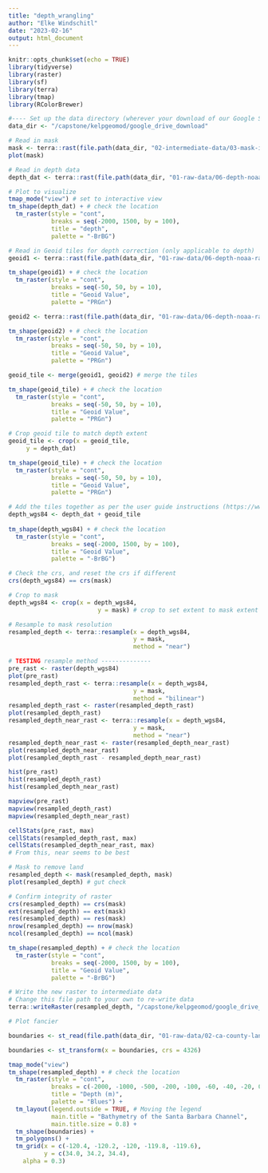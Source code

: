 ```yaml
---
title: "depth_wrangling"
author: "Elke Windschitl"
date: "2023-02-16"
output: html_document
---
```


```r
knitr::opts_chunk$set(echo = TRUE)
library(tidyverse)
library(raster)
library(sf)
library(terra)
library(tmap)
library(RColorBrewer)
```

```r
#---- Set up the data directory (wherever your download of our Google Shared Drive lives)
data_dir <- "/capstone/kelpgeomod/google_drive_download"
```

```r
# Read in mask
mask <- terra::rast(file.path(data_dir, "02-intermediate-data/03-mask-intermediate/main-mask.tif"))
plot(mask)
```

```r
# Read in depth data
depth_dat <- terra::rast(file.path(data_dir, "01-raw-data/06-depth-noaa-raw/exportImage.tiff"))

# Plot to visualize
tmap_mode("view") # set to interactive view
tm_shape(depth_dat) + # check the location
  tm_raster(style = "cont",
            breaks = seq(-2000, 1500, by = 100),
            title = "depth",
            palette = "-BrBG") 
```

```r
# Read in Geoid tiles for depth correction (only applicable to depth)
geoid1 <- terra::rast(file.path(data_dir, "01-raw-data/06-depth-noaa-raw/ETOPO_2022_v1_15s_N45W135_geoid.tif")) # left tile

tm_shape(geoid1) + # check the location
  tm_raster(style = "cont",
            breaks = seq(-50, 50, by = 10),
            title = "Geoid Value",
            palette = "PRGn") 

geoid2 <- terra::rast(file.path(data_dir, "01-raw-data/06-depth-noaa-raw/ETOPO_2022_v1_15s_N45W120_geoid.tif")) # right tile

tm_shape(geoid2) + # check the location
  tm_raster(style = "cont",
            breaks = seq(-50, 50, by = 10),
            title = "Geoid Value",
            palette = "PRGn") 

geoid_tile <- merge(geoid1, geoid2) # merge the tiles

tm_shape(geoid_tile) + # check the location
  tm_raster(style = "cont",
            breaks = seq(-50, 50, by = 10),
            title = "Geoid Value",
            palette = "PRGn")

# Crop geoid tile to match depth extent
geoid_tile <- crop(x = geoid_tile,
     y = depth_dat)

tm_shape(geoid_tile) + # check the location
  tm_raster(style = "cont",
            breaks = seq(-50, 50, by = 10),
            title = "Geoid Value",
            palette = "PRGn")

# Add the tiles together as per the user guide instructions (https://www.ngdc.noaa.gov/mgg/global/relief/ETOPO2022/docs/1.2%20ETOPO%202022%20User%20Guide.pdf)
depth_wgs84 <- depth_dat + geoid_tile
  
tm_shape(depth_wgs84) + # check the location
  tm_raster(style = "cont",
            breaks = seq(-2000, 1500, by = 100),
            title = "Geoid Value",
            palette = "-BrBG") 
```

```r
# Check the crs, and reset the crs if different
crs(depth_wgs84) == crs(mask)

# Crop to mask
depth_wgs84 <- crop(x = depth_wgs84,
                         y = mask) # crop to set extent to mask extent

# Resample to mask resolution
resampled_depth <- terra::resample(x = depth_wgs84,
                                   y = mask,
                                   method = "near")
```


```r
# TESTING resample method --------------
pre_rast <- raster(depth_wgs84)
plot(pre_rast)
resampled_depth_rast <- terra::resample(x = depth_wgs84,
                                   y = mask,
                                   method = "bilinear")
resampled_depth_rast <- raster(resampled_depth_rast)
plot(resampled_depth_rast)
resampled_depth_near_rast <- terra::resample(x = depth_wgs84,
                                   y = mask,
                                   method = "near")
resampled_depth_near_rast <- raster(resampled_depth_near_rast)
plot(resampled_depth_near_rast)
plot(resampled_depth_rast - resampled_depth_near_rast)

hist(pre_rast)
hist(resampled_depth_rast)
hist(resampled_depth_near_rast)

mapview(pre_rast)
mapview(resampled_depth_rast)
mapview(resampled_depth_near_rast)

cellStats(pre_rast, max)
cellStats(resampled_depth_rast, max)
cellStats(resampled_depth_near_rast, max)
# From this, near seems to be best
```

```r
# Mask to remove land
resampled_depth <- mask(resampled_depth, mask)
plot(resampled_depth) # gut check

# Confirm integrity of raster
crs(resampled_depth) == crs(mask)
ext(resampled_depth) == ext(mask)
res(resampled_depth) == res(mask)
nrow(resampled_depth) == nrow(mask)
ncol(resampled_depth) == ncol(mask)

tm_shape(resampled_depth) + # check the location
  tm_raster(style = "cont",
            breaks = seq(-2000, 1500, by = 100),
            title = "Geoid Value",
            palette = "-BrBG")
```


```r
# Write the new raster to intermediate data
# Change this file path to your own to re-write data
terra::writeRaster(resampled_depth, "/capstone/kelpgeomod/google_drive_download/02-intermediate-data/06-depth-intermediate/depth.tif", filetype = "GTiff", overwrite = TRUE)
```

```r
# Plot fancier

boundaries <- st_read(file.path(data_dir, "01-raw-data/02-ca-county-land-boundaries-raw/California_County_Boundaries/cnty19_1.shp")) 

boundaries <- st_transform(x = boundaries, crs = 4326)

tmap_mode("view")
tm_shape(resampled_depth) + # check the location
  tm_raster(style = "cont",
            breaks = c(-2000, -1000, -500, -200, -100, -60, -40, -20, 0),
            title = "Depth (m)",
            palette = "Blues") +
  tm_layout(legend.outside = TRUE, # Moving the legend
            main.title = "Bathymetry of the Santa Barbara Channel",
            main.title.size = 0.8) +
  tm_shape(boundaries) +
  tm_polygons() +
  tm_grid(x = c(-120.4, -120.2, -120, -119.8, -119.6),
          y = c(34.0, 34.2, 34.4),
    alpha = 0.3) 
```


